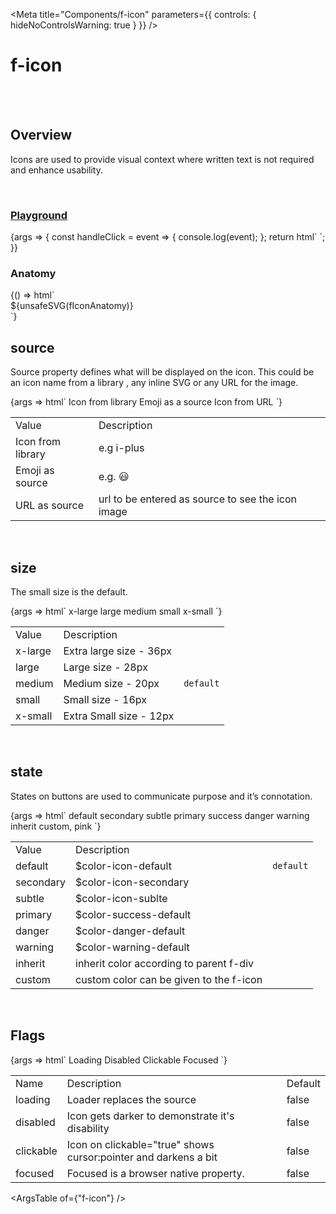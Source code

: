 
<Meta
	title="Components/f-icon"
	parameters={{
		controls: { hideNoControlsWarning: true }
	}}
/>

# f-icon

<br />
<br />

## Overview

<f-divider></f-divider>

Icons are used to provide visual context where written text is not required and enhance usability.

<br />

### [Playground](/story/components-f-icon--playground)

<Canvas>
	<Story
		name="Playground"
		argTypes={{
			size: {
				control: "select",
				options: ["x-large", "large", "medium", "small", "x-small"]
			},
			state: {
				control: "select",
				options: [
					"default",
					"secondary",
					"subtle",
					"primary",
					"danger",
					"warning",
					"inherit",
					"custom, #0000FF",
					"custom, gray",
					"custom, #fff",
					"custom, white",
					"custom, black",
					"custom, #607B9F"
				]
			},
			loading: {
				control: { type: "boolean" },
				if: { arg: "disabled", eq: false }
			},
			disabled: {
				control: { type: "boolean" },
				if: { arg: "loading", eq: false }
			},
			clickable: {
				control: { type: "boolean" },
				if: { arg: "disabled", eq: false }
			}
		}}
		args={{
			source: "i-plus",
			size: "medium",
			state: "primary",
			loading: false,
			disabled: false,
			clickable: false
		}}
	>
		{args => {
			const handleClick = event => {
				console.log(event);
			};
			return html`<f-div direction="column" padding="x-large">
				<f-icon
					source=${args.source}
					.size=${args.size}
					.state=${args.state}
					.loading=${args.loading}
					.disabled=${args.disabled}
					.clickable=${args.clickable}
					tooltip="Icon tooltip"
					@click=${handleClick}
				></f-icon>
			</f-div>`;
		}}
	</Story>
</Canvas>

<br />

### Anatomy

<f-divider></f-divider>

<Story name="Anatomy">
	{() => html`<div class="align-center">${unsafeSVG(fIconAnatomy)}</div>`}
</Story>

<br />

## source

<f-divider></f-divider>

Source property defines what will be displayed on the icon. This could be an icon name from a
library , any inline SVG or any URL for the image.

<Canvas>
	<Story name="source">
		{args => html`<f-div gap="medium" padding="x-large" direction="row" align="middle-center">
			<f-div padding="large" gap="medium" direction="column" width="hug-content">
				<f-div height="hug-content" padding="none" align="middle-center">
					<f-text variant="para" size="large" weight="medium">Icon from library</f-text>
				</f-div>
				<f-div height="hug-content" padding="none" align="middle-center">
					<f-icon source="i-plus"></f-icon>
				</f-div>
			</f-div>
			<f-div padding="large" gap="medium" direction="column" width="hug-content">
				<f-div height="hug-content" padding="none" align="middle-center">
					<f-text variant="para" size="large" weight="medium">Emoji as a source</f-text>
				</f-div>
				<f-div height="hug-content" padding="none" align="middle-center" overflow="hidden">
					<f-icon source="😃"></f-icon>
				</f-div>
			</f-div>
			<f-div padding="large" gap="medium" direction="column" width="hug-content">
				<f-div height="hug-content" padding="none" align="middle-center">
					<f-text variant="para" size="large" weight="medium">Icon from URL</f-text>
				</f-div>
				<f-div height="hug-content" padding="none" align="middle-center" overflow="hidden">
					<f-icon
						source="https://upload.wikimedia.org/wikipedia/commons/thumb/3/35/Information_icon.svg/1024px-Information_icon.svg.png"
					></f-icon>
				</f-div>
			</f-div>
		</f-div>`}
	</Story>
</Canvas>

<table class="custom-table">
	<tbody>
		<tr>
			<td>Value</td>
			<td>Description</td>
			<td></td>
		</tr>
		<tr>
			<td>Icon from library</td>
			<td>e.g i-plus</td>
			<td></td>
		</tr>
		<tr>
			<td>Emoji as source</td>
			<td>e.g. 😃</td>
			<td></td>
		</tr>
		<tr>
			<td>URL as source</td>
			<td>url to be entered as source to see the icon image</td>
			<td></td>
		</tr>
	</tbody>
</table>

<br />

## size

<f-divider></f-divider>

The small size is the default.

<Canvas>
	<Story name="size">
		{args => html`<f-div gap="medium" padding="x-large" align="middle-center">
      <f-div padding="large" gap="medium" direction="column" width="hug-content">
        <f-div height="hug-content" padding="none" align="middle-center">
          <f-text variant="para" size="large" weight="medium">x-large</f-text>
        </f-div>
        <f-div height="hug-content" padding="none" align="middle-center">
          <f-icon source="i-plus" size="x-large"></f-icon>
        </f-div>
      </f-div>
      <f-div padding="large" gap="medium" direction="column" width="hug-content">
        <f-div height="hug-content" padding="none" align="middle-center">
          <f-text variant="para" size="large" weight="medium">large<f-text>
        </f-div>
        <f-div height="hug-content" padding="none" align="middle-center">
          <f-icon source="i-plus" size="large"></f-icon>
        </f-div>
      </f-div>
      <f-div padding="large" gap="medium" direction="column" width="hug-content">
        <f-div height="hug-content" padding="none" align="middle-center">
          <f-text variant="para" size="large" weight="medium">medium</f-text>
        </f-div>
        <f-div height="hug-content" padding="none" align="middle-center">
          <f-icon source="i-plus" size="medium"></f-icon>
        </f-div>
      </f-div>
      <f-div padding="large" gap="medium" direction="column" width="hug-content">
        <f-div height="hug-content" padding="none" align="middle-center">
          <f-text variant="para" size="large" weight="medium">small<f-text>
        </f-div>
        <f-div height="hug-content" padding="none" align="middle-center">
          <f-icon source="i-plus" size="small"></f-icon>
        </f-div>
      </f-div>
      <f-div padding="large" gap="medium" direction="column" width="hug-content">
        <f-div height="hug-content" padding="none" align="middle-center">
          <f-text variant="para" size="large" weight="medium">x-small</f-text>
        </f-div>
        <f-div height="hug-content" padding="none" align="middle-center">
          <f-icon source="i-plus" size="x-small"></f-icon>
        </f-div>
      </f-div>
    </f-div>`}
	</Story>
</Canvas>

<table class="custom-table">
	<tbody>
		<tr>
			<td>Value</td>
			<td>Description</td>
			<td></td>
		</tr>
		<tr>
			<td>x-large</td>
			<td>Extra large size - 36px</td>
			<td></td>
		</tr>
		<tr>
			<td>large</td>
			<td>Large size - 28px</td>
			<td></td>
		</tr>
		<tr>
			<td>medium</td>
			<td>Medium size - 20px</td>
			<td>
				<code>default</code>
			</td>
		</tr>
		<tr>
			<td>small</td>
			<td>Small size - 16px</td>
			<td></td>
		</tr>
		<tr>
			<td>x-small</td>
			<td>Extra Small size - 12px</td>
			<td></td>
		</tr>
	</tbody>
</table>

<br />

## state

<f-divider></f-divider>

States on buttons are used to communicate purpose and it’s connotation.

<Canvas>
	<Story name="state">
		{args => html`<f-div gap="medium" padding="x-large" align="middle-center">
      <f-div padding="large" gap="medium" direction="column" width="hug-content">
        <f-div height="hug-content" padding="none" align="middle-center">
          <f-text variant="para" size="large" weight="medium">default</f-text>
        </f-div>
        <f-div height="hug-content" padding="none" align="middle-center">
          <f-icon source="i-plus" size="x-large" state="default"></f-icon>
        </f-div>
      </f-div>
      <f-div padding="large" gap="medium" direction="column" width="hug-content">
        <f-div height="hug-content" padding="none" align="middle-center">
          <f-text variant="para" size="large" weight="medium">secondary<f-text>
        </f-div>
        <f-div height="hug-content" padding="none" align="middle-center">
          <f-icon source="i-plus" size="x-large" state="secondary"></f-icon>
        </f-div>
      </f-div>
      <f-div padding="large" gap="medium" direction="column" width="hug-content">
        <f-div height="hug-content" padding="none" align="middle-center">
          <f-text variant="para" size="large" weight="medium">subtle</f-text>
        </f-div>
        <f-div height="hug-content" padding="none" align="middle-center">
          <f-icon source="i-plus" size="x-large" state="subtle"></f-icon>
        </f-div>
      </f-div>
      <f-div padding="large" gap="medium" direction="column" width="hug-content">
        <f-div height="hug-content" padding="none" align="middle-center">
          <f-text variant="para" size="large" weight="medium">primary<f-text>
        </f-div>
        <f-div height="hug-content" padding="none" align="middle-center">
          <f-icon source="i-plus" size="x-large" state="primary"></f-icon>
        </f-div>
      </f-div>
      <f-div padding="large" gap="medium" direction="column" width="hug-content">
        <f-div height="hug-content" padding="none" align="middle-center">
          <f-text variant="para" size="large" weight="medium">success</f-text>
        </f-div>
        <f-div height="hug-content" padding="none" align="middle-center">
          <f-icon source="i-plus" size="x-large" state="success"></f-icon>
        </f-div>
      </f-div>
            <f-div padding="large" gap="medium" direction="column" width="hug-content">
        <f-div height="hug-content" padding="none" align="middle-center">
          <f-text variant="para" size="large" weight="medium">danger</f-text>
        </f-div>
        <f-div height="hug-content" padding="none" align="middle-center">
          <f-icon source="i-plus" size="x-large" state="danger"></f-icon>
        </f-div>
      </f-div>
            <f-div padding="large" gap="medium" direction="column" width="hug-content">
        <f-div height="hug-content" padding="none" align="middle-center">
          <f-text variant="para" size="large" weight="medium">warning</f-text>
        </f-div>
        <f-div height="hug-content" padding="none" align="middle-center">
          <f-icon source="i-plus" size="x-large" state="warning"></f-icon>
        </f-div>
      </f-div>
                  <f-div padding="large" gap="medium" direction="column" width="hug-content">
        <f-div height="hug-content" padding="none" align="middle-center">
          <f-text variant="para" size="large" weight="medium">inherit</f-text>
        </f-div>
        <f-div height="hug-content" padding="none" align="middle-center" state="success">
          <f-icon source="i-plus" size="x-large" state="inhherit"></f-icon>
        </f-div>
      </f-div>
                  <f-div padding="large" gap="medium" direction="column" width="hug-content">
        <f-div height="hug-content" padding="none" align="middle-center">
          <f-text variant="para" size="large" weight="medium">custom, pink</f-text>
        </f-div>
        <f-div height="hug-content" padding="none" align="middle-center">
          <f-icon source="i-plus" size="x-large" state="custom,pink"></f-icon>
        </f-div>
      </f-div>
    </f-div>`}
	</Story>
</Canvas>

<table class="custom-table">
	<tbody>
		<tr>
			<td>Value</td>
			<td>Description</td>
			<td></td>
		</tr>
		<tr>
			<td>default</td>
			<td>
				<a>$color-icon-default</a>
			</td>
			<td>
				<code>default</code>
			</td>
		</tr>
		<tr>
			<td>secondary</td>
			<td>
				<a>$color-icon-secondary</a>
			</td>
			<td></td>
		</tr>
		<tr>
			<td>subtle</td>
			<td>
				<a>$color-icon-sublte</a>
			</td>
			<td></td>
		</tr>
		<tr>
			<td>primary</td>
			<td>
				<a>$color-success-default</a>
			</td>
			<td></td>
		</tr>
		<tr>
			<td>danger</td>
			<td>
				<a>$color-danger-default</a>
			</td>
			<td></td>
		</tr>
		<tr>
			<td>warning</td>
			<td>
				<a>$color-warning-default</a>
			</td>
			<td></td>
		</tr>
		<tr>
			<td>inherit</td>
			<td>inherit color according to parent f-div</td>
			<td></td>
		</tr>
		<tr>
			<td>custom</td>
			<td>custom color can be given to the f-icon</td>
			<td></td>
		</tr>
	</tbody>
</table>

<br />

## Flags

<f-divider></f-divider>

<Canvas>
	<Story name="Flags">
		{args => html`<f-div gap="large" padding="x-large" direction="column">
			<f-div height="hug-content" padding="none">
				<f-text variant="para" size="large" weight="medium">Loading</f-text>
			</f-div>
			<f-div padding="none" direction="row" gap="x-large" overflow="hidden">
				<f-icon source="i-plus" state="primary" size="x-large"></f-icon>
				<f-icon source="i-plus" state="primary" size="x-large" loading=${true}></f-icon>
			</f-div>
			<f-div height="hug-content" padding="none">
				<f-text variant="para" size="large" weight="medium">Disabled</f-text>
			</f-div>
			<f-div padding="none" direction="row" gap="x-large">
				<f-icon source="i-plus" state="primary" size="x-large"></f-icon>
				<f-icon source="i-plus" state="primary" size="x-large" disabled=${true}></f-icon>
			</f-div>
			<f-div height="hug-content" padding="none">
				<f-text variant="para" size="large" weight="medium">Clickable</f-text>
			</f-div>
			<f-div padding="none" direction="row" gap="x-large">
				<f-icon source="i-plus" state="primary" size="x-large" clickable=${true}></f-icon>
			</f-div>
			<f-div height="hug-content" padding="none">
				<f-text variant="para" size="large" weight="medium">Focused</f-text>
			</f-div>
			<f-div padding="none" direction="row" gap="x-large">
				<f-icon source="i-plus" state="primary" size="x-large"></f-icon>
				<f-icon source="i-plus" state="primary" size="x-large" focused=${true}></f-icon>
			</f-div>
		</f-div>`}
	</Story>
</Canvas>

<table class="custom-table">
	<tbody>
		<tr>
			<td>Name</td>
			<td>Description</td>
			<td>Default</td>
		</tr>
		<tr>
			<td>loading</td>
			<td>Loader replaces the source</td>
			<td>false</td>
		</tr>
		<tr>
			<td>disabled</td>
			<td>Icon gets darker to demonstrate it's disability</td>
			<td>false </td>
		</tr>
		<tr>
			<td>clickable</td>
			<td>Icon on clickable="true" shows cursor:pointer and darkens a bit</td>
			<td>false</td>
		</tr>
		<tr>
			<td>focused</td>
			<td>Focused is a browser native property.</td>
			<td>false</td>
		</tr>
	</tbody>
</table>

<ArgsTable of={"f-icon"} />
